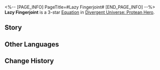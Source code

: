 <%-- [PAGE_INFO]
PageTitle=#Lazy Fingerjoint#
[END_PAGE_INFO] --%>
{{Equation Infobox
|period   = Protean Hero
|rarity   = 3
|path1    = Harmony*6
|path2    = Nihility*4
|effect   = When an ally target breaks an enemy target's Weakness, afflict them with {{Color|h|20}} stack(s) of "{{Extra Effect|Harmonize|61000053}}." After attacking Weakness Broken enemy targets, causes any DoT currently applied on it and "{{Extra Effect|Harmonize|61000053}}" to immediately deal DMG equal to {{Color|h|24%}} of the original DMG.
|mentions = Zagreus
}}
'''Lazy Fingerjoint''' is a 3-star [[Divergent Universe: Protean Hero/Equations|Equation]] in [[Divergent Universe: Protean Hero]].

==Story==
{{Description|Even one as knowledgeable as you have likely never been to the decayed land of Cassacco.<br />There, people lie bedridden year-round, their fingers being the only agile part of their bodies.<br />With a finger's curl, fruit rolls through open windows to their bedsides.<br />A quick clap summons honey brews brought by a Thief's Hand.<br />Fruits are stolen from orchards up the mountain.<br />Honey brews are pilfered from neighbors' cellars.<br />A mystical well, said to bear Zagreus' blessing, never runs dry,<br />Pouring forth nectar and wheat in endless supply.<br />It's a grandiose lie so outlandish that even the boldest liar wouldn't dare to tell.<br />How blissful! You steal from me, I seize from you.<br />Life is effortless, never requiring one to step outside.<br />Cassacco has rotted through countless days and nights. There, even death<br />Requires no more than the snap of a finger.}}
<!--
==Gameplay Notes==
* 
-->
==Other Languages==
{{Other Languages
|en   = Lazy Fingerjoint
|zhs  = 怠惰指节
|zht  = 怠惰指節
|ja   = {{Rubi|怠惰|たいだ}}な{{Rubi|指|ゆび}}
|ko   = 게으른 손가락
|es   = Articulación inactiva
|fr   = Articulation de la paresse
|ru   = Ленивая фаланга
|th   = ข้อนิ้วที่เกียจคร้าน
|vi   = Khớp Ngón Tay Lười Biếng
|de   = Faules Fingergelenk
|id   = Lazy Fingerjoint
|pt   = Falange Preguiçosa
}}

==Change History==
{{Change History|3.1}}